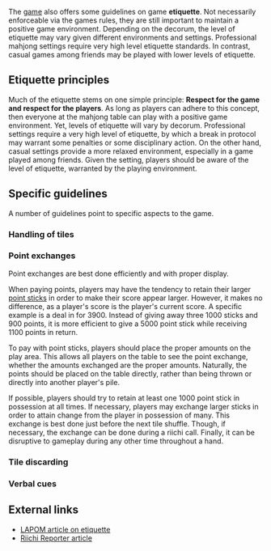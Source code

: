 The [[mahjong|game]] also offers some guidelines on game '''etiquette'''.  Not necessarily enforceable via the games rules, they are still important to maintain a positive game environment.  Depending on the decorum, the level of etiquette may vary given different environments and settings.  Professional mahjong settings require very high level etiquette standards.  In contrast, casual games among friends may be played with lower levels of etiquette.

== Etiquette principles ==
Much of the etiquette stems on one simple principle: '''Respect for the game and respect for the players'''.  As long as players can adhere to this concept, then everyone at the mahjong table can play with a positive game environment.  Yet, levels of etiquette will vary by decorum.  Professional settings require a very high level of etiquette, by which a break in protocol may warrant some penalties or some disciplinary action.  On the other hand, casual settings provide a more relaxed environment, especially in a game played among friends.  Given the setting, players should be aware of the level of etiquette, warranted by the playing environment.

== Specific guidelines ==
A number of guidelines point to specific aspects to the game.

=== Handling of tiles ===

=== Point exchanges ===
Point exchanges are best done efficiently and with proper display.

When paying points, players may have the tendency to retain their larger [[Tenbou|point sticks]] in order to make their score appear larger.  However, it makes no difference, as a player's score is the player's current score.  A specific example is a deal in for 3900.  Instead of giving away three 1000 sticks and 900 points, it is more efficient to give a 5000 point stick while receiving 1100 points in return.

To pay with point sticks, players should place the proper amounts on the play area.  This allows all players on the table to see the point exchange, whether the amounts exchanged are the proper amounts.  Naturally, the points should be placed on the table directly, rather than being thrown or directly into another player's pile.

If possible, players should try to retain at least one 1000 point stick in possession at all times.  If necessary, players may exchange larger sticks in order to attain change from the player in possession of many.  This exchange is best done just before the next tile shuffle.  Though, if necessary, the exchange can be done during a riichi call.  Finally, it can be disruptive to gameplay during any other time throughout a hand.

=== Tile discarding ===

=== Verbal cues ===

== External links ==
{{Youtube
| url         = https://www.youtube.com/watch?v=97rviFyLFlw
| linkname    = (麻雀)日本健康麻将協会　健康麻将（マージャン）　マナー集
| description = Etiquette video produced by Kenko mahjong
}}
* [https://ameblo.jp/laponmahjong/entry-12259145340.html LAPOM article on etiquette]
* [https://riichireporter.com/yoroshiku-onegai-shimasu/ Riichi Reporter article]